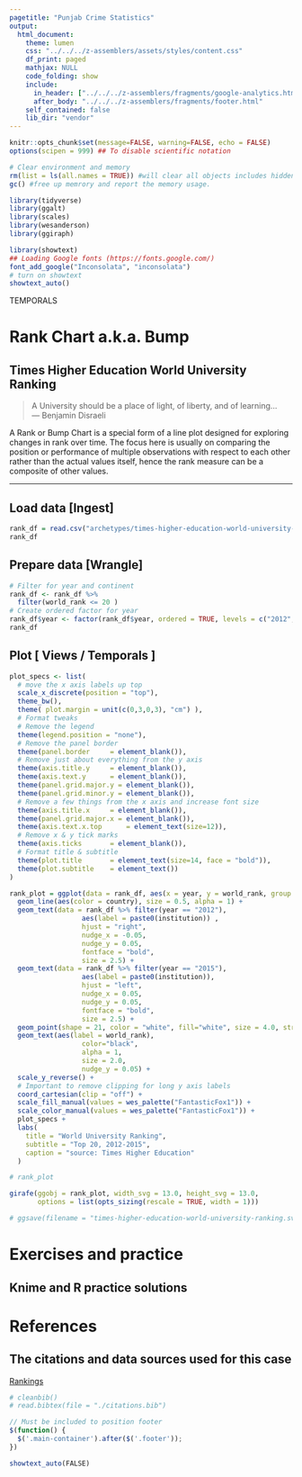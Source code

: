 ```yaml
---
pagetitle: "Punjab Crime Statistics"
output:
  html_document:
    theme: lumen
    css: "../../../z-assemblers/assets/styles/content.css"
    df_print: paged
    mathjax: NULL
    code_folding: show
    include:
      in_header: ["../../../z-assemblers/fragments/google-analytics.html", "../../../z-assemblers/fragments/header.html"]
      after_body: "../../../z-assemblers/fragments/footer.html"
    self_contained: false
    lib_dir: "vendor"
---
```


```r

knitr::opts_chunk$set(message=FALSE, warning=FALSE, echo = FALSE)
options(scipen = 999) ## To disable scientific notation

# Clear environment and memory
rm(list = ls(all.names = TRUE)) #will clear all objects includes hidden objects.
gc() #free up memrory and report the memory usage.

library(tidyverse)
library(ggalt)
library(scales)
library(wesanderson)
library(ggiraph)

library(showtext)
## Loading Google fonts (https://fonts.google.com/)
font_add_google("Inconsolata", "inconsolata")
# turn on showtext
showtext_auto()

```

<div class="activity">
TEMPORALS
</div>

# Rank Chart a.k.a. Bump
## Times Higher Education World University Ranking

> A University should be a place of light, of liberty, and of learning...\
--- Benjamin Disraeli\

<p>A Rank or Bump Chart is a special form of a line plot designed for exploring changes in rank over time. The focus here is usually on comparing the position or performance of multiple observations with respect to each other rather than the actual values itself, hence the rank measure can be a composite of other values.</p>

***

## Load data [Ingest]

```r

rank_df = read.csv("archetypes/times-higher-education-world-university-ranking.csv", header = TRUE, stringsAsFactors = TRUE)  # read text file 
rank_df

```


## Prepare data [Wrangle]


```r

# Filter for year and continent
rank_df <- rank_df %>%
  filter(world_rank <= 20 )
# Create ordered factor for year
rank_df$year <- factor(rank_df$year, ordered = TRUE, levels = c("2012", "2013", "2014", "2015"))
rank_df

```


## Plot [ Views / Temporals ]


```r

plot_specs <- list(  
  # move the x axis labels up top
  scale_x_discrete(position = "top"),
  theme_bw(),
  theme( plot.margin = unit(c(0,3,0,3), "cm") ),
  # Format tweaks
  # Remove the legend
  theme(legend.position = "none"),
  # Remove the panel border
  theme(panel.border     = element_blank()),
  # Remove just about everything from the y axis
  theme(axis.title.y     = element_blank()),
  theme(axis.text.y      = element_blank()),
  theme(panel.grid.major.y = element_blank()),
  theme(panel.grid.minor.y = element_blank()),
  # Remove a few things from the x axis and increase font size
  theme(axis.title.x     = element_blank()),
  theme(panel.grid.major.x = element_blank()),
  theme(axis.text.x.top      = element_text(size=12)),
  # Remove x & y tick marks
  theme(axis.ticks       = element_blank()),
  # Format title & subtitle
  theme(plot.title       = element_text(size=14, face = "bold")),
  theme(plot.subtitle    = element_text())
)

rank_plot = ggplot(data = rank_df, aes(x = year, y = world_rank, group = institution)) +
  geom_line(aes(color = country), size = 0.5, alpha = 1) +
  geom_text(data = rank_df %>% filter(year == "2012"), 
                  aes(label = paste0(institution)) , 
                  hjust = "right",
                  nudge_x = -0.05,
                  nudge_y = 0.05, 
                  fontface = "bold", 
                  size = 2.5) +
  geom_text(data = rank_df %>% filter(year == "2015"), 
                  aes(label = paste0(institution)), 
                  hjust = "left",
                  nudge_x = 0.05,
                  nudge_y = 0.05, 
                  fontface = "bold", 
                  size = 2.5) +
  geom_point(shape = 21, color = "white", fill="white", size = 4.0, stroke = 1, alpha = 1) +
  geom_text(aes(label = world_rank), 
                  color="black", 
                  alpha = 1,
                  size = 2.0,
                  nudge_y = 0.05) +
  scale_y_reverse() +
  # Important to remove clipping for long y axis labels
  coord_cartesian(clip = "off") +
  scale_fill_manual(values = wes_palette("FantasticFox1")) +
  scale_color_manual(values = wes_palette("FantasticFox1")) +
  plot_specs +
  labs(
    title = "World University Ranking",
    subtitle = "Top 20, 2012-2015",
    caption = "source: Times Higher Education"
  )

# rank_plot

girafe(ggobj = rank_plot, width_svg = 13.0, height_svg = 13.0,
       options = list(opts_sizing(rescale = TRUE, width = 1)))

```



```r

# ggsave(filename = "times-higher-education-world-university-ranking.svg", plot = rank_plot, width=13.33, height=7.5)

```


# Exercises and practice
## Knime and R practice solutions



# References
## The citations and data sources used for this case

<a href="https://www.timeshighereducation.com/world-university-rankings">Rankings</a>

```r

# cleanbib()
# read.bibtex(file = "./citations.bib")

```




```js

// Must be included to position footer
$(function() {
  $('.main-container').after($('.footer'));
})

showtext_auto(FALSE) 

```



